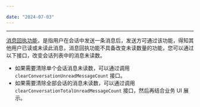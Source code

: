 ```yaml
---

date: "2024-07-03"
---
```


<Title>使用消息回执功能把消息设置为已读，为什么会话列表中消息未读数没有减少呢？</Title>


-----

[消息回执功能](/zim-ios/guides/messaging/read-receipts)，是指用户在会话中发送一条消息后，发送方可通过该功能，得知其他用户已读或未读此消息，消息回执功能不具备改变未读数量的功能，您可以通过以下接口，改变会话列表中的消息未读数。

- 如果需要清除单个会话消息未读数，可以通过调用 `clearConversationUnreadMessageCount` 接口。
- 如果需要清除全部会话的消息未读数，可以通过调用 `clearConversationTotalUnreadMessageCount` 接口，然后再结合业务 UI 展示。